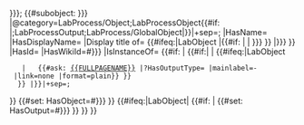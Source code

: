 <includeonly><!-- print out the identifier for inline declaration -->{{{name|{{{id|}}}}}};<!-- 
create object, identified by name (if specified) or id => e.g. #ObjectName or #220504-sist-0010-mi
-->{{#subobject: {{{name|{{{id|}}}}}}
|@category=LabProcess/Object;LabProcessObject{{#if: {{{global|}}} |;LabProcessOutput;LabProcess/GlobalObject|}}|+sep=;
|HasName={{{name|}}}
|HasDisplayName={{{label|}}}
|Display title of=<!-- 
-->{{#ifeq:{{NAMESPACE}}|LabObject<!--
  -->|{{#if: {{{global|}}} | {{{id}}} | {{{label|{{{name|}}}}}} }}<!-- use id for global object 
  -->|{{{label|{{{name|}}}}}}<!-- always use label/name in process templates
-->}}
|HasId={{{id|}}}
|HasWikiId={{FULLPAGENAME}}#{{{name|{{{id|}}}}}}
<!-- |IsInstanceOf=Term:Process/Object/Global;-->
|IsInstanceOf=<!-- Term:Process/Object/Local; --><!--
-->{{#if: {{{global|}}} | {{#if:{{{type|}}}| {{{type}}} | {{#ifeq:{{NAMESPACE}}|LabObject
    | <!-- only for process instances, not types--> {{#ask: [[{{FULLPAGENAME}}]] |?HasOutputType= |mainlabel=- |link=none |format=plain}} }} 
   }} |}}|+sep=;
}}<!-- 
-->{{#set: HasObject={{FULLPAGENAME}}#{{{name|{{{id|}}}}}} }}<!-- 
-->{{#ifeq:{{NAMESPACE}}|LabObject| <!-- only for process instances, not types
  -->{{#if: {{{global|}}}|<!--
    -->{{#set: HasOutput={{FULLPAGENAME}}#{{{name|{{{id|}}}}}} }}<!--   
  -->}}<!--
-->}}</includeonly>